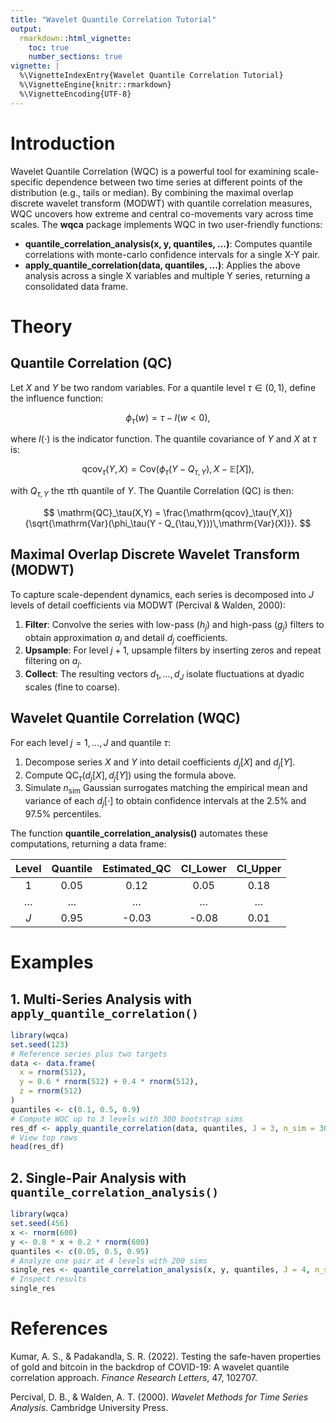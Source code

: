 ```yaml
---
title: "Wavelet Quantile Correlation Tutorial"
output:
  rmarkdown::html_vignette:
    toc: true
    number_sections: true
vignette: |
  %\VignetteIndexEntry{Wavelet Quantile Correlation Tutorial}
  %\VignetteEngine{knitr::rmarkdown}
  %\VignetteEncoding{UTF-8}
---
```


# Introduction

Wavelet Quantile Correlation (WQC) is a powerful tool for examining scale-specific dependence between two time series at different points of the distribution (e.g., tails or median). By combining the maximal overlap discrete wavelet transform (MODWT) with quantile correlation measures, WQC uncovers how extreme and central co-movements vary across time scales. The **wqca** package implements WQC in two user-friendly functions:

- **quantile_correlation_analysis(x, y, quantiles, ...)**: Computes quantile correlations with monte-carlo confidence intervals for a single X-Y pair.
- **apply_quantile_correlation(data, quantiles, ...)**: Applies the above analysis across a single X variables and multiple Y series, returning a consolidated data frame.


# Theory

## Quantile Correlation (QC)

Let $X$ and $Y$ be two random variables. For a quantile level $\tau\in(0,1)$, define the influence function:

$$
\phi_\tau(w) = \tau - I(w < 0),
$$

where $I(\cdot)$ is the indicator function. The quantile covariance of $Y$ and $X$ at $\tau$ is:

$$
\mathrm{qcov}_\tau(Y,X) = \mathrm{Cov}\bigl(\phi_\tau(Y - Q_{\tau,Y}),\,X - \mathbb{E}[X]\bigr),
$$

with $Q_{\tau,Y}$ the $\tau$th quantile of $Y$. The Quantile Correlation (QC) is then:

$$
\mathrm{QC}_\tau(X,Y) = \frac{\mathrm{qcov}_\tau(Y,X)}{\sqrt{\mathrm{Var}(\phi_\tau(Y - Q_{\tau,Y}))\,\mathrm{Var}(X)}}.
$$

## Maximal Overlap Discrete Wavelet Transform (MODWT)

To capture scale-dependent dynamics, each series is decomposed into $J$ levels of detail coefficients via MODWT (Percival & Walden, 2000):

1. **Filter**: Convolve the series with low-pass ($h_j$) and high-pass ($g_j$) filters to obtain approximation $a_j$ and detail $d_j$ coefficients.
2. **Upsample**: For level $j+1$, upsample filters by inserting zeros and repeat filtering on $a_j$.
3. **Collect**: The resulting vectors $d_1,\dots,d_J$ isolate fluctuations at dyadic scales (fine to coarse).

## Wavelet Quantile Correlation (WQC)

For each level $j=1,\dots,J$ and quantile $\tau$:

1. Decompose series $X$ and $Y$ into detail coefficients $d_j[X]$ and $d_j[Y]$.
2. Compute $\mathrm{QC}_\tau(d_j[X],d_j[Y])$ using the formula above.
3. Simulate $n_{\mathrm{sim}}$ Gaussian surrogates matching the empirical mean and variance of each $d_j[\cdot]$ to obtain  confidence intervals at the 2.5% and 97.5% percentiles.

The function **quantile_correlation_analysis()** automates these computations, returning a data frame:

| Level | Quantile | Estimated_QC | CI_Lower | CI_Upper |
|:-----:|:--------:|:------------:|:--------:|:--------:|
| 1     | 0.05     |    0.12      |   0.05   |   0.18   |
| ...   | ...      |    ...       |   ...    |   ...    |
| $J$   | 0.95     |   -0.03      |  -0.08   |   0.01   |


# Examples

## 1. Multi-Series Analysis with `apply_quantile_correlation()`

```r
library(wqca)
set.seed(123)
# Reference series plus two targets
data <- data.frame(
  x = rnorm(512),
  y = 0.6 * rnorm(512) + 0.4 * rnorm(512),
  z = rnorm(512)
)
quantiles <- c(0.1, 0.5, 0.9)
# Compute WQC up to 3 levels with 300 bootstrap sims
res_df <- apply_quantile_correlation(data, quantiles, J = 3, n_sim = 300)
# View top rows
head(res_df)
```

## 2. Single-Pair Analysis with `quantile_correlation_analysis()`

```r
library(wqca)
set.seed(456)
x <- rnorm(600)
y <- 0.8 * x + 0.2 * rnorm(600)
quantiles <- c(0.05, 0.5, 0.95)
# Analyze one pair at 4 levels with 200 sims
single_res <- quantile_correlation_analysis(x, y, quantiles, J = 4, n_sim = 200)
# Inspect results
single_res
```

# References

Kumar, A. S., & Padakandla, S. R. (2022). Testing the safe-haven properties of gold and bitcoin in the backdrop of COVID-19: A wavelet quantile correlation approach. *Finance Research Letters*, 47, 102707.

Percival, D. B., & Walden, A. T. (2000). *Wavelet Methods for Time Series Analysis*. Cambridge University Press.
